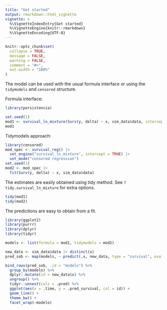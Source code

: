 ```yaml
---
title: "Get started"
output: rmarkdown::html_vignette
vignette: >
  %\VignetteIndexEntry{Get started}
  %\VignetteEngine{knitr::rmarkdown}
  %\VignetteEncoding{UTF-8}
---
```


```r
knitr::opts_chunk$set(
  collapse = TRUE,
  message = FALSE,
  warning = FALSE,
  comment = "#>",
  out.width = "100%"
)
```

The model can be used with the usual formula interface or using the `tidymodels` and `censored` structure.

Formula interface:

```r
library(persistencia)

set.seed(1)
mod1 <- survival_ln_mixture(Surv(y, delta) ~ x, sim_data$data, intercept = TRUE)
mod1
```

Tidymodels approach:

```r
library(censored)
mod_spec <- survival_reg() |>
  set_engine("survival_ln_mixture", intercept = TRUE) |>
  set_mode("censored regression")
set.seed(1)
mod2 <- mod_spec |>
  fit(Surv(y, delta) ~ x, sim_data$data)
```

The estimates are easily obtained using tidy method. See `?tidy.survival_ln_mixture` for extra options.

```r
tidy(mod1)
tidy(mod2)
```


The predicitons are easy to obtain from a fit.

```r
library(ggplot2)
library(purrr)
library(dplyr)
library(tidyr)

models <- list(formula = mod1, tidymodels = mod2)

new_data <- sim_data$data |> distinct(x)
pred_sob <- map(models, ~ predict(.x, new_data, type = "survival", eval_time = seq(120)))

bind_rows(pred_sob, .id = "modelo") %>%
  group_by(modelo) %>%
  dplyr::mutate(id = new_data$x) %>%
  ungroup() %>%
  tidyr::unnest(cols = .pred) %>%
  ggplot(aes(x = .time, y = .pred_survival, col = id)) +
  geom_line() +
  theme_bw() +
  facet_wrap(~modelo)
```
